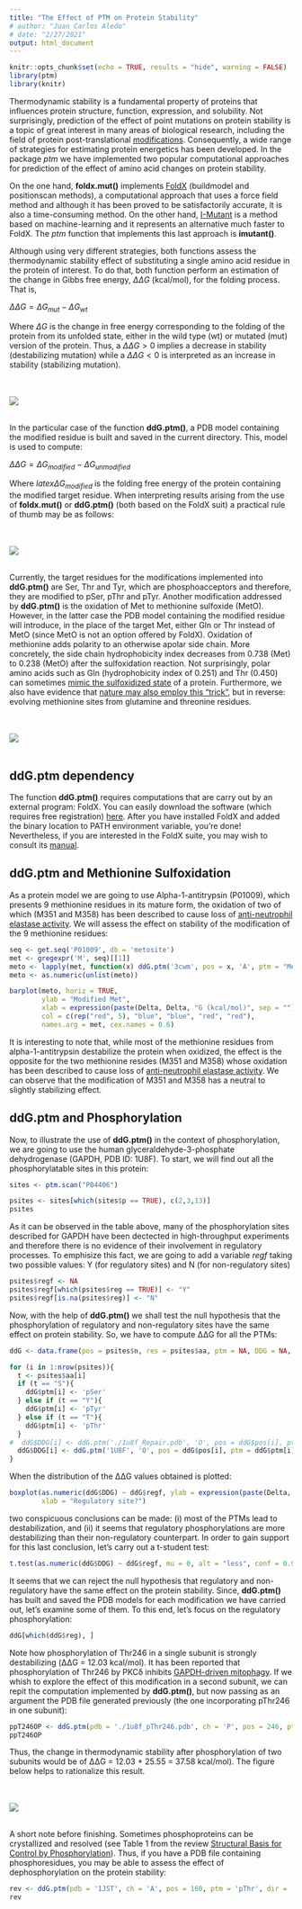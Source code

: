 ```yaml
---
title: "The Effect of PTM on Protein Stability"
# author: "Juan Carlos Aledo"
# date: "2/27/2021"
output: html_document
---
```


```r
knitr::opts_chunk$set(echo = TRUE, results = "hide", warning = FALSE)
library(ptm)
library(knitr)
```


Thermodynamic stability is a fundamental property of proteins that influences protein structure, function, expression, and solubility. Not surprisingly,  prediction of the effect of point mutations on protein stability is a topic of great interest in many areas of biological research, including the field of protein post-translational [modifications](https://academic.oup.com/bioinformatics/article/28/22/2905/240075). Consequently, a wide range of strategies for estimating protein energetics has been developed. In the package _ptm_ we have implemented two popular computational approaches for prediction of the effect of amino acid changes on protein stability. 

On the one hand, **foldx.mut()** implements [FoldX](https://www.ncbi.nlm.nih.gov/pubmed/15980494) (buildmodel and positionscan methods), a computational approach that uses a force field method and although it has been proved to be satisfactorily accurate, it is also a time-consuming method. On the other hand, [I-Mutant](https://www.ncbi.nlm.nih.gov/pubmed/15980478) is a method based on machine-learning and it represents an alternative much faster to FoldX. The _ptm_ function that implements this last approach is **imutant()**.


Although using very different strategies, both functions assess 
the thermodynamic stability effect of substituting a single amino acid residue in the protein of interest. To do that, both function perform an estimation of the change in Gibbs free energy, $\Delta\Delta G$ (kcal/mol), for the folding process. That is, 

$\Delta\Delta G = \Delta G_{mut} - \Delta G_{wt}$

Where $\Delta G$ is the change in free energy corresponding to the folding of the protein from its unfolded state, either in the wild type (wt) or mutated (mut) version of the protein. Thus, a $\Delta\Delta G > 0$ implies a decrease in stability (destabilizing mutation) while a $\Delta\Delta G < 0$ is interpreted as an increase in stability (stabilizing mutation).

<br>
<br>
![](./ddG_files/ddG.png)
<br>
<br>

In the particular case of the function **ddG.ptm()**, a PDB model containing the modified residue is built and saved in the current directory. This, model is used to compute: 

$\Delta\Delta G = \Delta G_{modified} - \Delta G_{unmodified}$

Where $latex \Delta G_{modified}$ is the folding free energy of the protein containing the modified target residue. When interpreting results arising from the use of **foldx.mut()** or **ddG.ptm()** (both based on the FoldX suit) a practical rule of thumb may be as follows:

<br>
<br>
![](./ddG_files/thumb.png)
<br>
<br>

Currently, the target residues for the modifications implemented into **ddG.ptm()** are Ser, Thr and Tyr, which are phosphoacceptors and therefore, they are modified to pSer, pThr and pTyr. Another modification addressed by **ddG.ptm()** is the oxidation of Met to methionine sulfoxide (MetO). However, in the latter case the PDB model containing the modified residue will introduce, in the place of the target Met, either Gln or Thr instead of MetO (since MetO is not an option offered by FoldX). Oxidation of methionine adds polarity to an otherwise apolar side chain. More concretely, the side chain hydrophobicity index decreases from 0.738 (Met) to 0.238 (MetO) after the sulfoxidation reaction. Not surprisingly, polar amino acids such as Gln (hydrophobicity index of 0.251) and Thr (0.450) can sometimes [mimic the sulfoxidized state](https://www.ncbi.nlm.nih.gov/pubmed/30322141) of a protein. Furthermore, we also have evidence that [nature may also employ this "trick"](https://onlinelibrary.wiley.com/doi/abs/10.1002/pro.3698), but in reverse: evolving methionine sites from glutamine and threonine residues.

<br>
<br>
![](./ddG_files/MetGln.png)
<br>
<br>

## ddG.ptm dependency 

The function **ddG.ptm()** requires computations that are carry out by an external program: FoldX. You can easily download the software (which requires free registration) [here](http://foldxsuite.crg.eu). After you have installed FoldX and added the binary location to PATH environment variable, you’re done! Nevertheless, if you are interested in the FoldX suite, you may wish to consult its [manual](http://foldxsuite.crg.eu/documentation).


## ddG.ptm and Methionine Sulfoxidation

As a protein model we are going to use Alpha-1-antitrypsin (P01009), which presents 9 methionine residues in its mature form, the oxidation of two of which (M351 and M358) has been described to cause loss of [anti-neutrophil elastase activity](https://www.ncbi.nlm.nih.gov/pubmed/10867014). We will assess the effect on stability of the modification of the 9 methionine residues:

```r
seq <- get.seq('P01009', db = 'metosite')
met <- gregexpr('M', seq)[[1]]
meto <- lapply(met, function(x) ddG.ptm('3cwm', pos = x, 'A', ptm = "MetO-Q"))
meto <- as.numeric(unlist(meto))
```


```r
barplot(meto, horiz = TRUE, 
        ylab = "Modified Met", 
        xlab = expression(paste(Delta, Delta, "G (kcal/mol)", sep = "")),
        col = c(rep("red", 5), "blue", "blue", "red", "red"),
        names.arg = met, cex.names = 0.6)
```

It is interesting to note that, while most of the methionine residues from alpha-1-antitrypsin destabilize the protein when oxidized, the effect is the opposite for the two methionine resides (M351 and M358) whose oxidation has been described to  cause loss of [anti-neutrophil elastase  activity](https://www.ncbi.nlm.nih.gov/pubmed/10867014). We can observe that the modification of M351 and M358 has a neutral to slightly stabilizing effect. 

## ddG.ptm and Phosphorylation

Now, to illustrate the use of **ddG.ptm()** in the context of phosphorylation, we are going to use the human glyceraldehyde-3-phosphate dehydrogenase (GAPDH, PDB ID: 1U8F). To start, we will find out all the phosphorylatable sites in this protein: 

```r
sites <- ptm.scan("P04406")
```

```r
psites <- sites[which(sites$p == TRUE), c(2,3,13)]
psites
```


As it can be observed in the table above, many of the phosphorylation sites described for GAPDH have been dectected in high-throughput experiments and therefore there is no evidence of their involvement in regulatory processes. To emphisize this fact, we are going to add a variable _regf_ taking two possible values: Y (for regulatory sites) and N (for non-regulatory sites)

```r
psites$regf <- NA 
psites$regf[which(psites$reg == TRUE)] <- "Y"
psites$regf[is.na(psites$reg)] <- "N"
```

Now, with the help of **ddG.ptm()** we shall test the null hypothesis that the phosphorylation of regulatory and non-regulatory sites have the same effect on protein stability. So, we have to compute ΔΔG for all the PTMs:

```r
ddG <- data.frame(pos = psites$n, res = psites$aa, ptm = NA, DDG = NA, reg = psites$reg, regf = psites$regf)

for (i in 1:nrow(psites)){
  t <- psites$aa[i]
  if (t == "S"){
    ddG$ptm[i] <- 'pSer'
  } else if (t == "Y"){
    ddG$ptm[i] <- 'pTyr'
  } else if (t == "T"){
    ddG$ptm[i] <- 'pThr'
  }
#  ddG$DDG[i] <- ddG.ptm('./1u8f_Repair.pdb', 'O', pos = ddG$pos[i], ptm = ddG$ptm[i])
  ddG$DDG[i] <- ddG.ptm('1U8F', 'O', pos = ddG$pos[i], ptm = ddG$ptm[i])
}
```

When the distribution of the ΔΔG values obtained is plotted:

```r
boxplot(as.numeric(ddG$DDG) ~ ddG$regf, ylab = expression(paste(Delta, Delta, "G (kcal/mol)", sep ="")),
        xlab = "Regulatory site?")
```

two conspicuous conclusions can be made: (i) most of the PTMs lead to destabilization, and (ii) it seems that regulatory phosphorylations are more destabilizing than their non-regulatory counterpart. In order to gain support for this last conclusion, let's carry out a t-student test:

```r
t.test(as.numeric(ddG$DDG) ~ ddG$regf, mu = 0, alt = "less", conf = 0.95, var.eq  = F, paired  = F)
```

It seems that we can reject the null hypothesis that regulatory and non-regulatory have the same effect on the protein stability. Since, **ddG.ptm()** has built and saved the PDB models for each modification we have carried out, let's examine some of them. To this end, let's focus on the regulatory phosphorylation:

```r
ddG[which(ddG$reg), ]
```

Note how phosphorylation of Thr246 in a single subunit is strongly destabilizing (ΔΔG = 12.03 kcal/mol). It has been reported that phosphorylation of Thr246 by PKCδ inhibits [GAPDH-driven mitophagy](https://www.ncbi.nlm.nih.gov/pmc/articles/PMC3696670/). If we whish to explore the effect of this modification in a second subunit, we can repit the computation implemented by **ddG.ptm()**, but now passing as an argument the PDB file generated previously (the one incorporating pThr246 in one subunit):

```r
ppT246OP <- ddG.ptm(pdb = './1u8f_pThr246.pdb', ch = 'P', pos = 246, ptm = 'pThr')
ppT246OP
```

Thus, the change in thermodynamic stability after phosphorylation of two subunits would be of ΔΔG = 12.03 + 25.55 = 37.58 kcal/mol). The figure below helps to rationalize this result.

<br>
<br>
![](./ddG_files/T246.png)
<br>
<br>


A short note before finishing. Sometimes phosphoproteins can be crystallized and resolved (see Table 1 from the review [Structural Basis for Control by Phosphorylation](https://www.ncbi.nlm.nih.gov/pubmed/11749371)). Thus, if you have a PDB file containing phosphoresidues, you may be able to assess the effect of dephosphorylation on the protein stability:

```r
rev <- ddG.ptm(pdb = '1JST', ch = 'A', pos = 160, ptm = 'pThr', dir = 'b')
rev
```




